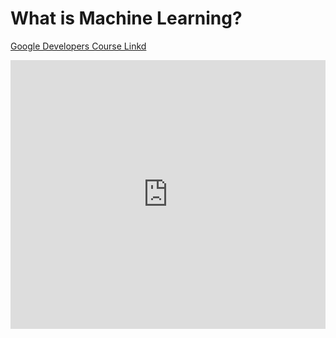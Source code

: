 

# What is Machine Learning?

[Google Developers Course Linkd](https://developers.google.com/machine-learning/intro-to-ml/what-is-ml)

<Bleed>
  <iframe
    width="100%"
    height="430"
    src="https://www.youtube.com/embed/RdC7KZ6OFPA"
    frameborder="0"
    allow="accelerometer; autoplay; clipboard-write; encrypted-media; gyroscope; picture-in-picture"
    allowfullscreen
  />
</Bleed>

<Callout>
  A **model** is a mathematical relationship derived from data that an ML system
  uses to make predictions
</Callout>

## Types of ML Systems

ML systems fall into three distinct categories based on how they learn to make predictions:

- Supervised learning
- Unsupervised learning
- Reinforcement learning

## Supervised learning

## Unsupervised learning

## Reinforcement learning
